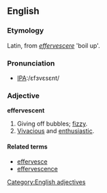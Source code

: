 ==English==

===Etymology===
Latin, from ''[[effervescere]]'' 'boil up'.

===Pronunciation===
*[[w:International Phonetic Alphabet|IPA]]:/ɛfɜvɛsɛnt/

===Adjective===
'''effervescent'''
# Giving off bubbles; [[fizzy]].
# [[Vivacious]] and [[enthusiastic]].

====Related terms====
*[[effervesce]]
*[[effervescence]]
[[Category:English adjectives]]